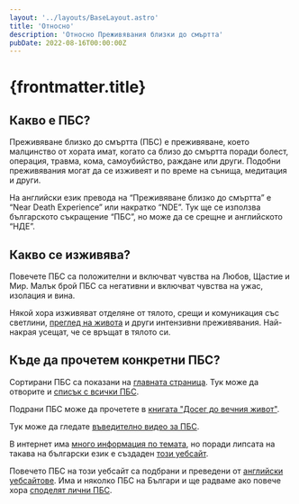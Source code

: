```yaml
---
layout: '../layouts/BaseLayout.astro'
title: 'Относно'
description: 'Относно Преживявания близки до смъртта'
pubDate: 2022-08-16T00:00:00Z
---
```


# {frontmatter.title}

## Какво е ПБС?

Преживяванe близко до смъртта (ПБС) e преживяване, което малцинство от хората имат, когато са близо до смъртта поради болест, операция, травма, кома, самоубийство, раждане или други. Подобни преживявания могат да се изживеят и по време на сънища, медитация и други.

На английски език превода на “Преживяване близко до смъртта” е “Near Death Experience” или накратко “NDE”. Тук ще се използва българското съкращение “ПБС”, но може да се срещне и английското “НДЕ”.

## Какво се изживява?

Повечете ПБС са положителни и включват чувства на Любов, Щастие и Мир. Малък брой ПБС са негативни и включват чувства на ужас, изолация и вина.

Някой хора изживяват отделяне от тялото, срещи и комуникация със светлини, [преглед на живота](/pages/life-review/) и други интензивни преживявания. Най-накрая усещат, че се връщат в тялото си.

## Къде да прочетем конкретни ПБС?

Сортирани ПБС са показани на [главната страница](/). Тук може да отворите и [списък с всички ПБС](/ndes/).

Подрани ПБС може да прочетете в [книгата "Досег до вечния живот"](/books/).

Тук може да гледате [въведително видео за ПБС](/pages/video/).

В интернет има [много информация по темата](/links/), но поради липсата на такава на български език е създаден [този уебсайт](/pages/about-website/). 

Повечето ПБС на този уебсайт са подбрани и преведени от [английски уебсайтове](/links/). Има и няколко ПБС на Българи и ще радваме ако повече хора [споделят лични ПБС](/share/).
